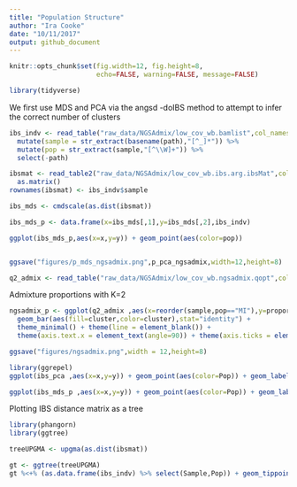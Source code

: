```yaml
---
title: "Population Structure"
author: "Ira Cooke"
date: "10/11/2017"
output: github_document
---
```


```r
knitr::opts_chunk$set(fig.width=12, fig.height=8,
                      echo=FALSE, warning=FALSE, message=FALSE)
```

```r
library(tidyverse)
```

We first use MDS and PCA via the angsd -doIBS method to attempt to infer the correct number of clusters

```r

ibs_indv <- read_table("raw_data/NGSAdmix/low_cov_wb.bamlist",col_names = c("path")) %>% 
  mutate(sample = str_extract(basename(path),"[^_]*")) %>% 
  mutate(pop = str_extract(sample,"[^\\W]+")) %>% 
  select(-path)

ibsmat <- read_table2("raw_data/NGSAdmix/low_cov_wb.ibs.arg.ibsMat",col_names = ibs_indv$sample) %>% 
  as.matrix()
rownames(ibsmat) <- ibs_indv$sample

ibs_mds <- cmdscale(as.dist(ibsmat))

ibs_mds_p <- data.frame(x=ibs_mds[,1],y=ibs_mds[,2],ibs_indv)
```

```r
ggplot(ibs_mds_p,aes(x=x,y=y)) + geom_point(aes(color=pop))


ggsave("figures/p_mds_ngsadmix.png",p_pca_ngsadmix,width=12,height=8)
```


```r
q2_admix <- read_table("raw_data/NGSAdmix/low_cov_wb.ngsadmix.qopt",col_names = FALSE) %>% cbind(ibs_indv) %>% gather(cluster,proportion,-pop,-sample) %>% arrange(pop=="MI")
```

Admixture proportions with K=2

```r
ngsadmix_p <- ggplot(q2_admix ,aes(x=reorder(sample,pop=="MI"),y=proportion)) + 
  geom_bar(aes(fill=cluster,color=cluster),stat="identity") + 
  theme_minimal() + theme(line = element_blank()) +
  theme(axis.text.x = element_text(angle=90)) + theme(axis.ticks = element_blank()) + xlab("") + ylab("Proportion") + scale_fill_manual(values = c("X1"="seagreen","X2"="blue"),labels = c("X1"="Magnetic Island","X2"="North")) + scale_color_manual(values = c("X1"="seagreen","X2"="blue"),labels = c("X1"="Magnetic Island","X2"="North")) + theme(axis.text.x = element_blank(), legend.title = element_blank(), text = element_text(size=20))

ggsave("figures/ngsadmix.png",width = 12,height=8)
```


```r
library(ggrepel)
ggplot(ibs_pca ,aes(x=x,y=y)) + geom_point(aes(color=Pop)) + geom_label_repel(data=ibs_pca %>% filter(Sample %in% admixed_indv$Sample),aes(label=Sample))
```

```r
ggplot(ibs_mds_p ,aes(x=x,y=y)) + geom_point(aes(color=Pop)) + geom_label_repel(data=ibs_mds_p %>% filter(Sample %in% admixed_indv$Sample),aes(label=Sample))
```

Plotting IBS distance matrix as a tree

```r
library(phangorn)
library(ggtree)

treeUPGMA <- upgma(as.dist(ibsmat))

gt <- ggtree(treeUPGMA)
gt %<+% (as.data.frame(ibs_indv) %>% select(Sample,Pop)) + geom_tippoint(aes(color=Pop),size=1) + theme(legend.position = "right") + geom_tiplab(aes(color=Pop))
```